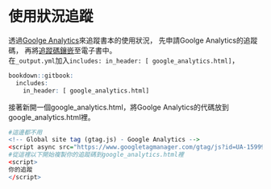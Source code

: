 # 使用狀況追蹤

透過[Goolge Analytics](https://analytics.google.com/analytics/web/)來追蹤書本的使用狀況，
先申請Goolge Analytics的追蹤碼，
再將[追蹤碼鑲嵌](https://benmarwick.github.io/bookdown-ort/mods.html?fbclid=IwAR00Y3A7JOY5eBsGk3IyCscTQhPNZXAIj3Et6o-zgSYXfU5Nns5Ag4L-Qc8)至電子書中。  
在`_output.yml`加入`includes: in_header: [ google_analytics.html]`，
```r
bookdown::gitbook:
  includes:
    in_header: [ google_analytics.html]
```
接著新開一個google_analytics.html，將Goolge Analytics的代碼放到google_analytics.html裡。
```r
#這邊都不用
<!-- Global site tag (gtag.js) - Google Analytics -->
<script async src="https://www.googletagmanager.com/gtag/js?id=UA-159991960-1"></script>
#從這裡以下開始複製你的追蹤碼到google_analytics.html裡  
<script>
你的追蹤
</script>

```



